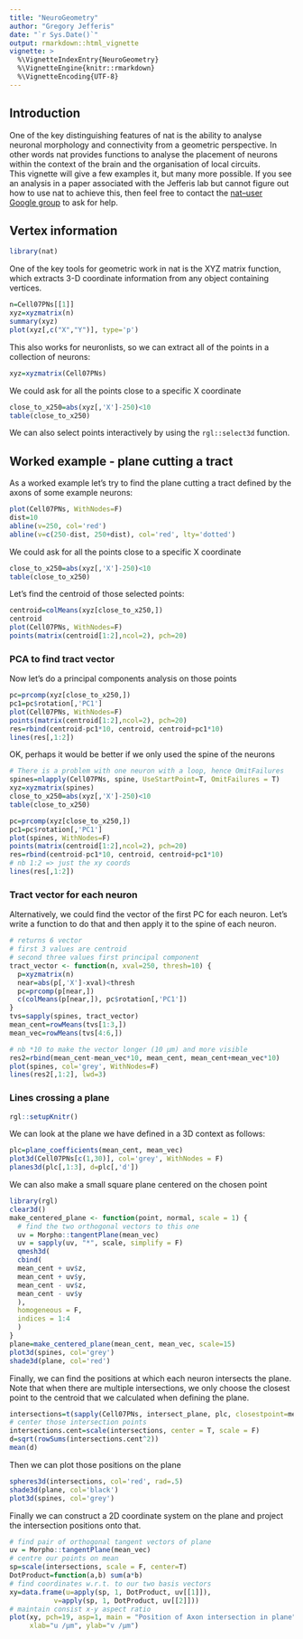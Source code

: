 ```yaml
---
title: "NeuroGeometry"
author: "Gregory Jefferis"
date: "`r Sys.Date()`"
output: rmarkdown::html_vignette
vignette: >
  %\VignetteIndexEntry{NeuroGeometry}
  %\VignetteEngine{knitr::rmarkdown}
  %\VignetteEncoding{UTF-8}
---
```


## Introduction

One of the key distinguishing features of nat is the ability to analyse 
neuronal morphology and  connectivity  from a geometric perspective. 
In other words nat provides functions to analyse the placement of neurons within
the context of the brain and the organisation of local circuits.  
This vignette will give a few examples it, but many more possible.
If you see an analysis in a paper associated with the Jefferis lab but cannot 
figure out how to use nat to achieve this, then feel free to contact the [nat–user  
 Google group]() to ask for help.

## Vertex information

```r
library(nat)
```


One of the key tools for geometric work in nat  is the XYZ matrix function, 
which extracts 3-D coordinate information from any object containing vertices.

```r
n=Cell07PNs[[1]]
xyz=xyzmatrix(n)
summary(xyz)
plot(xyz[,c("X","Y")], type='p')
```

This also works for neuronlists, so we can extract all of the points in a 
collection of neurons:

```r
xyz=xyzmatrix(Cell07PNs)
```

We could ask for all the points close to a specific X coordinate

```r
close_to_x250=abs(xyz[,'X']-250)<10
table(close_to_x250)
```

We can also select points interactively by using the `rgl::select3d` function.

## Worked example - plane cutting a tract

As a worked example let's try to find the plane cutting a tract defined by the
axons of some example neurons:

```r
plot(Cell07PNs, WithNodes=F)
dist=10
abline(v=250, col='red')
abline(v=c(250-dist, 250+dist), col='red', lty='dotted')
```

We could ask for all the points close to a specific X coordinate

```r
close_to_x250=abs(xyz[,'X']-250)<10
table(close_to_x250)
```

Let's find the centroid of those selected points:

```r
centroid=colMeans(xyz[close_to_x250,])
centroid
plot(Cell07PNs, WithNodes=F)
points(matrix(centroid[1:2],ncol=2), pch=20)
```

### PCA to find tract vector

Now let's do a principal components analysis on those points
```r
pc=prcomp(xyz[close_to_x250,])
pc1=pc$rotation[,'PC1']
plot(Cell07PNs, WithNodes=F)
points(matrix(centroid[1:2],ncol=2), pch=20)
res=rbind(centroid-pc1*10, centroid, centroid+pc1*10)
lines(res[,1:2])
```

OK, perhaps it would be better if we only used the spine of the neurons

```r
# There is a problem with one neuron with a loop, hence OmitFailures
spines=nlapply(Cell07PNs, spine, UseStartPoint=T, OmitFailures = T)
xyz=xyzmatrix(spines)
close_to_x250=abs(xyz[,'X']-250)<10
table(close_to_x250)
```

```r
pc=prcomp(xyz[close_to_x250,])
pc1=pc$rotation[,'PC1']
plot(spines, WithNodes=F)
points(matrix(centroid[1:2],ncol=2), pch=20)
res=rbind(centroid-pc1*10, centroid, centroid+pc1*10)
# nb 1:2 => just the xy coords
lines(res[,1:2])
```


### Tract vector for each neuron
Alternatively, we could find the vector of the first PC for each neuron.
Let's write a function to do that and then apply it to the spine of each neuron.

```r
# returns 6 vector
# first 3 values are centroid
# second three values first principal component
tract_vector <- function(n, xval=250, thresh=10) {
  p=xyzmatrix(n)
  near=abs(p[,'X']-xval)<thresh
  pc=prcomp(p[near,])
  c(colMeans(p[near,]), pc$rotation[,'PC1'])
}
tvs=sapply(spines, tract_vector)
mean_cent=rowMeans(tvs[1:3,])
mean_vec=rowMeans(tvs[4:6,])

# nb *10 to make the vector longer (10 µm) and more visible
res2=rbind(mean_cent-mean_vec*10, mean_cent, mean_cent+mean_vec*10)
plot(spines, col='grey', WithNodes=F)
lines(res2[,1:2], lwd=3)
```

### Lines crossing a plane

```r
rgl::setupKnitr()
```

We can look at the plane we have defined in a 3D context as follows:

```r
plc=plane_coefficients(mean_cent, mean_vec)
plot3d(Cell07PNs[c(1,30)], col='grey', WithNodes = F)
planes3d(plc[,1:3], d=plc[,'d'])
```

We can also make a small square plane centered on the chosen point
```r
library(rgl)
clear3d()
make_centered_plane <- function(point, normal, scale = 1) {
  # find the two orthogonal vectors to this one
  uv = Morpho::tangentPlane(mean_vec)
  uv = sapply(uv, "*", scale, simplify = F)
  qmesh3d(
  cbind(
  mean_cent + uv$z,
  mean_cent + uv$y,
  mean_cent - uv$z,
  mean_cent - uv$y
  ),
  homogeneous = F,
  indices = 1:4
  )
}
plane=make_centered_plane(mean_cent, mean_vec, scale=15)
plot3d(spines, col='grey')
shade3d(plane, col='red')
```

Finally, we can find the positions at which each neuron intersects the plane.
Note that when there are multiple intersections, we only choose the closest
point to the centroid that we calculated when defining the plane.

```r
intersections=t(sapply(Cell07PNs, intersect_plane, plc, closestpoint=mean_cent))
# center those intersection points
intersections.cent=scale(intersections, center = T, scale = F)
d=sqrt(rowSums(intersections.cent^2))
mean(d)
```

Then we can plot those positions on the plane

```r
spheres3d(intersections, col='red', rad=.5)
shade3d(plane, col='black')
plot3d(spines, col='grey')
```

Finally we can construct a 2D coordinate system on the plane and project
the intersection positions onto that.

```r
# find pair of orthogonal tangent vectors of plane
uv = Morpho::tangentPlane(mean_vec)
# centre our points on mean
sp=scale(intersections, scale = F, center=T)
DotProduct=function(a,b) sum(a*b)
# find coordinates w.r.t. to our two basis vectors
xy=data.frame(u=apply(sp, 1, DotProduct, uv[[1]]),
           v=apply(sp, 1, DotProduct, uv[[2]]))
# maintain consist x-y aspect ratio 
plot(xy, pch=19, asp=1, main = "Position of Axon intersection in plane", 
     xlab="u /µm", ylab="v /µm")
```

